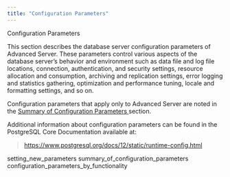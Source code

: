 ```yaml
---
title: "Configuration Parameters"
---
```


<div id="configuration_parameters" class="registered_link"></div>


<div class="index">

Configuration Parameters

</div>

This section describes the database server configuration parameters of Advanced Server. These parameters control various aspects of the database server’s behavior and environment such as data file and log file locations, connection, authentication, and security settings, resource allocation and consumption, archiving and replication settings, error logging and statistics gathering, optimization and performance tuning, locale and formatting settings, and so on.

Configuration parameters that apply only to Advanced Server are noted in the [Summary of Configuration Parameters ](03_configuration_parameters/02_summary_of_configuration_parameters#summary_of_configuration_parameters) section.

Additional information about configuration parameters can be found in the PostgreSQL Core Documentation available at:

> <https://www.postgresql.org/docs/12/static/runtime-config.html>

<div class="toctree" data-maxdepth="3">

setting_new_parameters summary_of_configuration_parameters configuration_parameters_by_functionality

</div>
